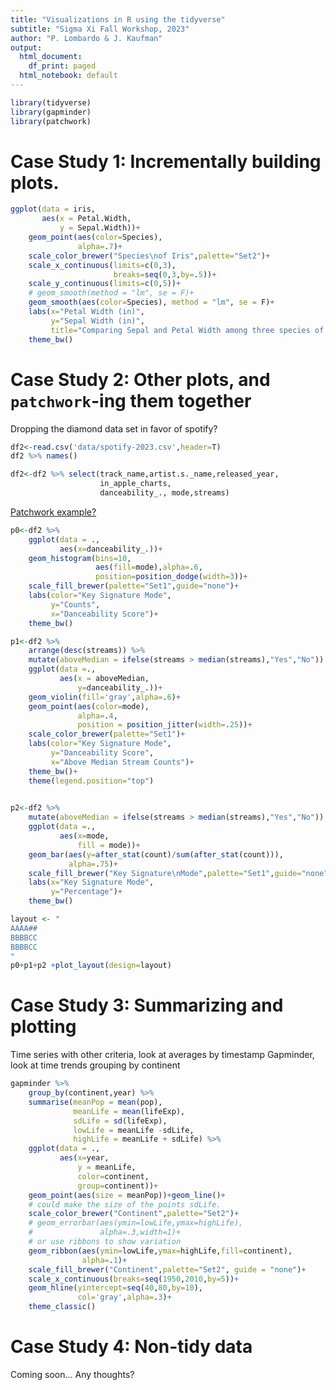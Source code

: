 ```yaml
---
title: "Visualizations in R using the tidyverse"
subtitle: "Sigma Xi Fall Workshop, 2023"
author: "P. Lombardo & J. Kaufman"
output:
  html_document:
    df_print: paged
  html_notebook: default
---
```


```r
library(tidyverse)
library(gapminder)
library(patchwork)
```


# Case Study 1: Incrementally building plots.
```r
ggplot(data = iris,
       aes(x = Petal.Width,
           y = Sepal.Width))+
    geom_point(aes(color=Species),
               alpha=.7)+
    scale_color_brewer("Species\nof Iris",palette="Set2")+
    scale_x_continuous(limits=c(0,3),
                       breaks=seq(0,3,by=.5))+
    scale_y_continuous(limits=c(0,5))+
    # geom_smooth(method = "lm", se = F)+
    geom_smooth(aes(color=Species), method = "lm", se = F)+
    labs(x="Petal Width (in)",
         y="Sepal Width (in)",
         title="Comparing Sepal and Petal Width among three species of Iris")+
    theme_bw()
```


# Case Study 2: Other plots, and `patchwork`-ing them together
Dropping the diamond data set in favor of spotify?

```r
df2<-read.csv('data/spotify-2023.csv',header=T)
df2 %>% names()

df2<-df2 %>% select(track_name,artist.s._name,released_year,
                    in_apple_charts,
                    danceability_., mode,streams)
```

[Patchwork example?](https://patchwork.data-imaginist.com/articles/guides/layout.html)
```r
p0<-df2 %>%
    ggplot(data = .,
           aes(x=danceability_.))+
    geom_histogram(bins=10,
                   aes(fill=mode),alpha=.6,
                   position=position_dodge(width=3))+
    scale_fill_brewer(palette="Set1",guide="none")+
    labs(color="Key Signature Mode",
         y="Counts",
         x="Danceability Score")+
    theme_bw()
```

```r
p1<-df2 %>%
    arrange(desc(streams)) %>%
    mutate(aboveMedian = ifelse(streams > median(streams),"Yes","No")) %>%
    ggplot(data =.,
           aes(x = aboveMedian,
               y=danceability_.))+
    geom_violin(fill='gray',alpha=.6)+
    geom_point(aes(color=mode),
               alpha=.4,
               position = position_jitter(width=.25))+
    scale_color_brewer(palette="Set1")+
    labs(color="Key Signature Mode",
         y="Danceability Score",
         x="Above Median Stream Counts")+
    theme_bw()+
    theme(legend.position="top")
    
```

```r
p2<-df2 %>%
    mutate(aboveMedian = ifelse(streams > median(streams),"Yes","No")) %>%
    ggplot(data =.,
           aes(x=mode,
               fill = mode))+
    geom_bar(aes(y=after_stat(count)/sum(after_stat(count))),
             alpha=.75)+
    scale_fill_brewer("Key Signature\nMode",palette="Set1",guide="none")+
    labs(x="Key Signature Mode",
         y="Percentage")+
    theme_bw()
```

```r
layout <- "
AAAA##
BBBBCC
BBBBCC
"
p0+p1+p2 +plot_layout(design=layout)
```


# Case Study 3: Summarizing and plotting
Time series with other criteria, look at averages by timestamp
Gapminder, look at time trends grouping by continent
```r
gapminder %>%
    group_by(continent,year) %>%
    summarise(meanPop = mean(pop),
              meanLife = mean(lifeExp),
              sdLife = sd(lifeExp),
              lowLife = meanLife -sdLife,
              highLife = meanLife + sdLife) %>%
    ggplot(data = .,
           aes(x=year,
               y = meanLife,
               color=continent,
               group=continent))+
    geom_point(aes(size = meanPop))+geom_line()+
    # could make the size of the points sdLife.
    scale_color_brewer("Continent",palette="Set2")+
    # geom_errorbar(aes(ymin=lowLife,ymax=highLife),
    #               alpha=.3,width=1)+
    # or use ribbons to show variation
    geom_ribbon(aes(ymin=lowLife,ymax=highLife,fill=continent),
                alpha=.1)+
    scale_fill_brewer("Continent",palette="Set2", guide = "none")+
    scale_x_continuous(breaks=seq(1950,2010,by=5))+
    geom_hline(yintercept=seq(40,80,by=10),
               col='gray',alpha=.3)+
    theme_classic()
```


# Case Study 4: Non-tidy data
Coming soon...
Any thoughts?

